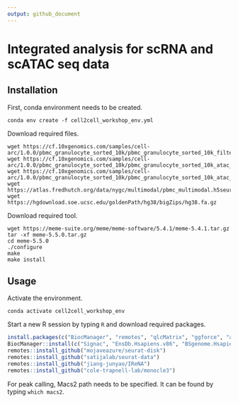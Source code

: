 ```yaml
---
output: github_document
---
```


<!-- README.md is generated from README.Rmd. Please edit that file -->

# Integrated analysis for scRNA and scATAC seq data

## Installation

First, conda environment needs to be created.

``` 
conda env create -f cell2cell_workshop_env.yml
```

Download required files.

``` 
wget https://cf.10xgenomics.com/samples/cell-arc/1.0.0/pbmc_granulocyte_sorted_10k/pbmc_granulocyte_sorted_10k_filtered_feature_bc_matrix.h5
wget https://cf.10xgenomics.com/samples/cell-arc/1.0.0/pbmc_granulocyte_sorted_10k/pbmc_granulocyte_sorted_10k_atac_fragments.tsv.gz
wget https://cf.10xgenomics.com/samples/cell-arc/1.0.0/pbmc_granulocyte_sorted_10k/pbmc_granulocyte_sorted_10k_atac_fragments.tsv.gz.tbi
wget https://atlas.fredhutch.org/data/nygc/multimodal/pbmc_multimodal.h5seurat
wget https://hgdownload.soe.ucsc.edu/goldenPath/hg38/bigZips/hg38.fa.gz
```

Download required tool.

``` 
wget https://meme-suite.org/meme/meme-software/5.4.1/meme-5.4.1.tar.gz
tar -xf meme-5.5.0.tar.gz
cd meme-5.5.0
./configure
make
make install
```

## Usage

Activate the environment.

```
conda activate cell2cell_workshop_env
```

Start a new R session by typing `R` and download required packages.

```r

install.packages(c("BiocManager", "remotes", "qlcMatrix", "ggforce", "assertthat"))
BiocManager::install(c("Signac", "EnsDb.Hsapiens.v86", "BSgenome.Hsapiens.UCSC.hg38", "biovizBase", "RcisTarget", "GENIE3", "org.Hs.eg.db"))
remotes::install_github("mojaveazure/seurat-disk")
remotes::install_github("satijalab/seurat-data")
remotes::install_github("jiang-junyao/IReNA")
remotes::install_github("cole-trapnell-lab/monocle3")

```

For peak calling, Macs2 path needs to be specified. It can be found by typing `which macs2`.
